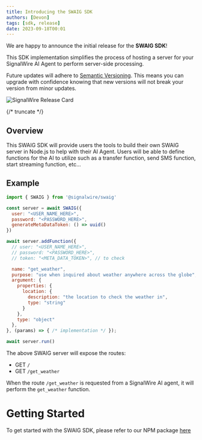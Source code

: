 ---
title: Introducing the SWAIG SDK
authors: [Devon]
tags: [sdk, release]
date: 2023-09-18T00:01
---


We are happy to announce the initial release for the **SWAIG SDK**!

This SDK implementation simplifies the process of hosting a server for your SignalWire AI Agent to perform server-side processing.

Future updates will adhere to [Semantic Versioning](https://semver.org/).
This means you can upgrade with confidence knowing that new versions will not break your version from minor updates.


![SignalWire Release Card](./_img/img.png)


{/* truncate */}

## Overview

This SWAIG SDK will provide users the tools to build their own SWAIG server in Node.js to help with their AI Agent.
Users will be able to define functions for the AI to utilize such as a transfer function, send SMS function,
start streaming function, etc...


## Example

```js
import { SWAIG } from '@signalwire/swaig'

const server = await SWAIG({
  user: "<USER_NAME_HERE>",
  password: "<PASSWORD_HERE>",
  generateMetaDataToken: () => uuid()
})

await server.addFunction({
  // user: "<USER_NAME_HERE>",
  // password: "<PASSWORD_HERE>",
  // token: "<META_DATA_TOKEN>", // to check

  name: "get_weather",
  purpose: "use when inquired about weather anywhere across the globe",
  argument: {
    properties: {
      location: {
        description: "the location to check the weather in",
        type: "string"
      }
    },
    type: "object"
  },
}, (params) => { /* implementation */ });

await server.run()
```

The above SWAIG server will expose the routes:
- GET `/`
- GET `/get_weather`

When the route `/get_weather` is requested from a SignalWire AI agent, it will perform the `get_weather` function.

# Getting Started
To get started with the SWAIG SDK, please refer to our NPM package [here](https://www.npmjs.com/package/@signalwire/swaig)
